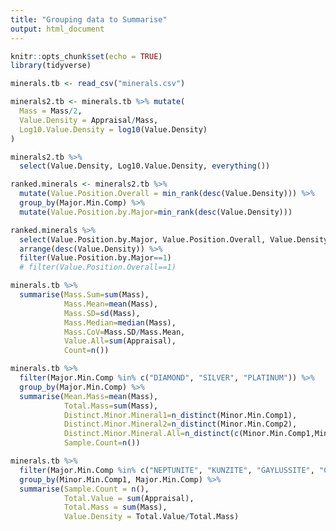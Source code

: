 ```yaml
---
title: "Grouping data to Summarise"
output: html_document
---
```


```r
knitr::opts_chunk$set(echo = TRUE)
library(tidyverse)
```

```r
minerals.tb <- read_csv("minerals.csv")
```

```r
minerals2.tb <- minerals.tb %>% mutate(
  Mass = Mass/2,
  Value.Density = Appraisal/Mass,
  Log10.Value.Density = log10(Value.Density)
)

minerals2.tb %>%
  select(Value.Density, Log10.Value.Density, everything())
```

```r
ranked.minerals <- minerals2.tb %>% 
  mutate(Value.Position.Overall = min_rank(desc(Value.Density))) %>%
  group_by(Major.Min.Comp) %>%
  mutate(Value.Position.by.Major=min_rank(desc(Value.Density)))

ranked.minerals %>%
  select(Value.Position.by.Major, Value.Position.Overall, Value.Density, everything()) %>%
  arrange(desc(Value.Density)) %>%
  filter(Value.Position.by.Major==1)
  # filter(Value.Position.Overall==1)
```

```r
minerals.tb %>%
  summarise(Mass.Sum=sum(Mass),
            Mass.Mean=mean(Mass),
            Mass.SD=sd(Mass),
            Mass.Median=median(Mass),
            Mass.CoV=Mass.SD/Mass.Mean,
            Value.All=sum(Appraisal),
            Count=n())
```

```r
minerals.tb %>%
  filter(Major.Min.Comp %in% c("DIAMOND", "SILVER", "PLATINUM")) %>%
  group_by(Major.Min.Comp) %>%
  summarise(Mean.Mass=mean(Mass),
            Total.Mass=sum(Mass),
            Distinct.Minor.Mineral1=n_distinct(Minor.Min.Comp1),
            Distinct.Minor.Mineral2=n_distinct(Minor.Min.Comp2),
            Distinct.Minor.Mineral.All=n_distinct(c(Minor.Min.Comp1,Minor.Min.Comp2)),
            Sample.Count=n())
```

```r
minerals.tb %>%
  filter(Major.Min.Comp %in% c("NEPTUNITE", "KUNZITE", "GAYLUSSITE", "CUBANITE")) %>%
  group_by(Minor.Min.Comp1, Major.Min.Comp) %>%
  summarise(Sample.Count = n(),
            Total.Value = sum(Appraisal),
            Total.Mass = sum(Mass),
            Value.Density = Total.Value/Total.Mass)
```